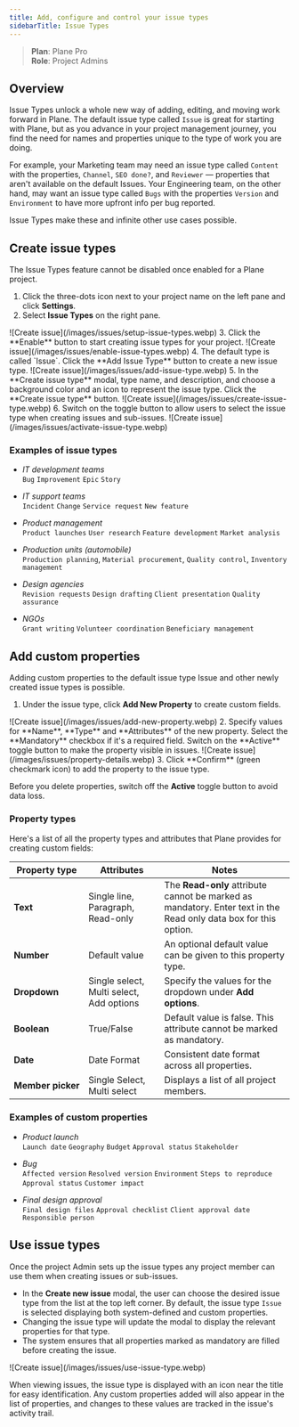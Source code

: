 ```yaml
---
title: Add, configure and control your issue types
sidebarTitle: Issue Types
---
```


> **Plan**: Plane Pro   
> **Role**: Project Admins

## Overview

Issue Types unlock a whole new way of adding, editing, and moving work forward in Plane. The default issue type called `Issue` is great for starting with Plane, but as you advance in your project management journey, you find the need for names and properties unique to the type of work you are doing.

For example, your Marketing team may need an issue type called `Content` with the properties, `Channel`, `SEO done?`, and `Reviewer` — properties that aren't available on the default Issues. Your Engineering team, on the other hand, may want an issue type called `Bugs` with the properties `Version` and `Environment` to have more upfront info per bug reported.

Issue Types make these and infinite other use cases possible.

## Create issue types

<Warning> The Issue Types feature cannot be disabled once enabled for a Plane project.</Warning>

1. Click the three-dots icon next to your project name on the left pane and click **Settings**.
2. Select **Issue Types** on the right pane.
<Frame>![Create issue](/images/issues/setup-issue-types.webp)</Frame>
3. Click the **Enable** button to start creating issue types for your project.
<Frame>![Create issue](/images/issues/enable-issue-types.webp)</Frame>
4. The default type is called `Issue`. Click the **Add Issue Type** button to create a new issue type.
<Frame>![Create issue](/images/issues/add-issue-type.webp)</Frame>
5. In the **Create issue type** modal, type name, and description, and choose a background color and an icon to represent the issue type. Click the **Create issue type** button.
<Frame>![Create issue](/images/issues/create-issue-type.webp)</Frame>
6. Switch on the toggle button to allow users to select the issue type when creating issues and sub-issues.
<Frame>![Create issue](/images/issues/activate-issue-type.webp)</Frame>

### Examples of issue types

- *IT development teams*   
`Bug` `Improvement` `Epic` `Story`


- *IT support teams*  
`Incident` `Change` `Service request` `New feature`

- *Product management*  
`Product launches` `User research` `Feature development` `Market analysis`

- *Production units (automobile)*  
`Production planning`, `Material procurement`, `Quality control`, `Inventory management`

- *Design agencies*   
`Revision requests` `Design drafting` `Client presentation` `Quality assurance`

- *NGOs*  
`Grant writing` `Volunteer coordination` `Beneficiary management`


## Add custom properties

Adding custom properties to the default issue type Issue and other newly created issue types is possible.

1. Under the issue type, click **Add New Property** to create custom fields.
<Frame>![Create issue](/images/issues/add-new-property.webp)</Frame>
2. Specify values for **Name**, **Type** and **Attributes** of the new property. Select the **Mandatory** checkbox if it's a required field. Switch on the **Active** toggle button to make the property visible in issues. 
<Frame>![Create issue](/images/issues/property-details.webp)</Frame>
3. Click **Confirm** (green checkmark icon) to add the property to the issue type. 

<Warning>Before you delete properties, switch off the **Active** toggle button to avoid data loss.</Warning>

### Property types

Here's a list of all the property types and attributes that Plane provides for creating custom fields: 

| Property&nbsp;type | Attributes | Notes|
| --------------| ------------------- |---- |
| **Text** | Single line, Paragraph, Read-only | The **Read-only** attribute cannot be marked as mandatory. Enter text in the Read only data box for this option.|
| **Number** | Default value | An optional default value can be given to this property type.|
| **Dropdown** | Single select, Multi select, Add options | Specify the values for the dropdown under **Add options**. |
| **Boolean** | True/False | Default value is false. This attribute cannot be marked as mandatory. |
| **Date** | Date Format | Consistent date format across all properties. | 
| **Member&nbsp;picker** | Single Select, Multi select | Displays a list of all project members. |                  


### Examples of custom properties

- *Product launch*  
`Launch date` `Geography` `Budget` `Approval status` `Stakeholder`

- *Bug*  
`Affected version` `Resolved version` `Environment` `Steps to reproduce` `Approval status` `Customer impact`

- *Final design approval*  
`Final design files` `Approval checklist` `Client approval date` `Responsible person`

## Use issue types

Once the project Admin sets up the issue types any project member can use them when creating issues or sub-issues.

- In the **Create new issue** modal, the user can choose the desired issue type from the list at the top left corner. By default, the issue type `Issue` is selected displaying both system-defined and custom properties.
- Changing the issue type will update the modal to display the relevant properties for that type.
- The system ensures that all properties marked as mandatory are filled before creating the issue.
<Frame>![Create issue](/images/issues/use-issue-type.webp)</Frame>

When viewing issues, the issue type is displayed with an icon near the title for easy identification. Any custom properties added will also appear in the list of properties, and changes to these values are tracked in the issue's activity trail.